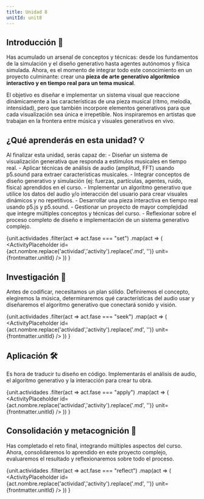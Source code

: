 ```yaml
---
title: Unidad 8
unitId: unit8
---
```




## Introducción 📜
<Aside type="note" title="Sinfonía visual generativa: el reto final">

Has acumulado un arsenal de conceptos y técnicas: desde los fundamentos de la simulación y 
el diseño generativo hasta agentes autónomos y física simulada. Ahora, es el momento de 
integrar todo este conocimiento en un proyecto culminante: crear una **pieza de arte 
generativo algorítmico interactivo y en tiempo real para un tema musical**.

El objetivo es diseñar e implementar un sistema visual que reaccione dinámicamente 
a las características de una pieza musical (ritmo, melodía, intensidad), pero que 
también incorpore elementos generativos para que cada visualización sea única e irrepetible. 
Nos inspiraremos en artistas que trabajan en la frontera entre música y visuales 
generativos en vivo.
</Aside>

## ¿Qué aprenderás en esta unidad? 💡

<Aside type="tip" title="Objetivos de aprendizaje">
Al finalizar esta unidad, serás capaz de:
- Diseñar un sistema de visualización generativa que responda a estímulos musicales en tiempo real.
- Aplicar técnicas de análisis de audio (amplitud, FFT) usando p5.sound para extraer características musicales.
- Integrar conceptos de diseño generativo y simulación (ej: fuerzas, partículas, agentes, ruido, física) aprendidos en el curso.
- Implementar un algoritmo generativo que utilice los datos del audio y/o interacción del usuario para crear 
visuales dinámicos y no repetitivos.
- Desarrollar una pieza interactiva en tiempo real usando p5.js y p5.sound.
- Gestionar un proyecto de mayor complejidad que integre múltiples conceptos y técnicas del curso.
- Reflexionar sobre el proceso completo de diseño e implementación de un sistema generativo complejo.
</Aside>

{unit.actividades
  .filter(act => act.fase === "set")
  .map(act => (
    <ActivityPlaceholder 
      id={act.nombre.replace('actividad','activity').replace('.md', '')} 
      unit={frontmatter.unitId} 
    />
  ))
}

## Investigación 🔎

<Aside type="note" title="Diseñando la experiencia audiovisual">
Antes de codificar, necesitamos un plan sólido. Definiremos el concepto, elegiremos 
la música, determinaremos qué características del audio usar y diseñaremos el 
algoritmo generativo que conectará sonido y visión.
</Aside>

{unit.actividades
  .filter(act => act.fase === "seek")
  .map(act => (
    <ActivityPlaceholder 
      id={act.nombre.replace('actividad','activity').replace('.md', '')} 
      unit={frontmatter.unitId}
    />
  ))
}

## Aplicación 🛠

<Aside type="note" title="Implementando la sinfonía visual">
Es hora de traducir tu diseño en código. Implementarás el análisis de audio, el 
algoritmo generativo y la interacción para crear tu obra.
</Aside>

{unit.actividades
  .filter(act => act.fase === "apply")
  .map(act => (
    <ActivityPlaceholder 
      id={act.nombre.replace('actividad','activity').replace('.md', '')} 
      unit={frontmatter.unitId} 
    />
  ))
}

## Consolidación y metacognición 🤔

<Aside type="note" title="Reflexionando sobre el proceso y el resultado final">
Has completado el reto final, integrando múltiples aspectos del curso. Ahora, 
consolidaremos lo aprendido en este proyecto complejo, evaluaremos el 
resultado y reflexionaremos sobre todo el proceso.
</Aside>

{unit.actividades
  .filter(act => act.fase === "reflect")
  .map(act => (
    <ActivityPlaceholder 
      id={act.nombre.replace('actividad','activity').replace('.md', '')} 
      unit={frontmatter.unitId} 
    />
  ))
}